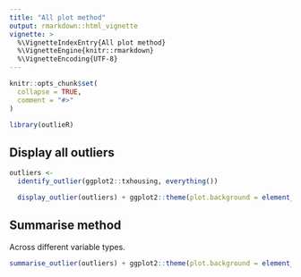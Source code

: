 ```yaml
---
title: "All plot method"
output: rmarkdown::html_vignette
vignette: >
  %\VignetteIndexEntry{All plot method}
  %\VignetteEngine{knitr::rmarkdown}
  %\VignetteEncoding{UTF-8}
---
```


```r
knitr::opts_chunk$set(
  collapse = TRUE,
  comment = "#>"
)
```

```r
library(outlieR)
```

## Display all outliers

```r
outliers <-
  identify_outlier(ggplot2::txhousing, everything())

  display_outlier(outliers) + ggplot2::theme(plot.background = element_rect(colour = "#fafafa"))
```


## Summarise method
Across different variable types. 

```r
summarise_outlier(outliers) + ggplot2::theme(plot.background = element_rect(colour = "#fafafa"))
```

